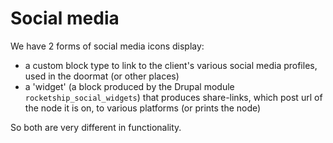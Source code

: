 
# Social media

We have 2 forms of social media icons display:
- a custom block type to link to the client's various social media profiles, used in the doormat (or other places)
- a 'widget' (a block produced by the Drupal module `rocketship_social_widgets`) that produces share-links, which post url of the node it is on, to various platforms (or prints the node)

So both are very different in functionality.
